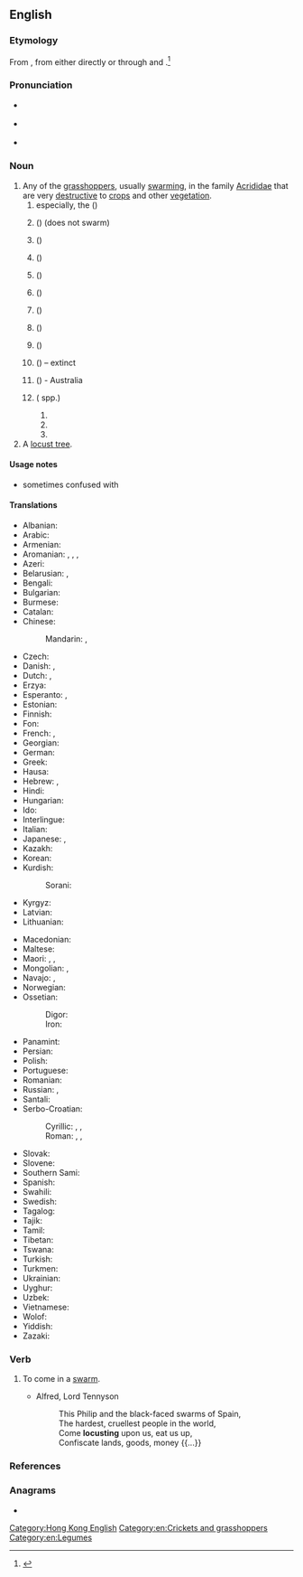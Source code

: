 ==English==
{{wikipedia}}

===Etymology===
From {{inh|en|enm|locust}}, from {{der|en|la|locusta||locust, crustacean, lobster}} either directly or through {{der|en|xno|locuste}} and {{der|en|frm|locuste}}.<ref>{{R:OED Online|code=109676}}</ref>

===Pronunciation===
* {{a|UK}} {{IPA|/ˈləʊ.kəst/|lang=en}}
* {{a|US}} {{IPA|/ˈloʊ.kəst/|lang=en}}
* {{audio|en-us-locust.ogg|Audio (US)|lang=en}}

===Noun===
{{en-noun}}

# Any of the [[grasshopper]]s, usually [[swarming]], in the family [[Acrididae]] that are very [[destructive]] to [[crop]]s and other [[vegetation]].
## especially, the {{vern|migratory locust}} ({{taxlink|Locusta migratoria|species|noshow=1|ver=161006}})
## {{vern|American locust}} ({{taxlink|Schistocerca americana|species|noshow=1|ver=161006}}) (does not swarm)
## {{vern|Australian plague locust}} ({{taxlink|Chortoicetes terminifera|species|noshow=1|ver=161006}})
## {{vern|Bombay locust}} ({{taxlink|Nomadacris succincta|species|noshow=1|ver=161006}})
## {{vern|brown locust}} ({{taxlink|Locustana pardalina|species|noshow=1|ver=161006}})
## {{vern|desert locust}} ({{taxlink|Schistocerca gregaria|species|noshow=1|ver=161006}})
## {{vern|Italian locust}} ({{taxlink|Calliptamus italicus|species|noshow=1|ver=161006}})
## {{vern|Moroccan locust}} ({{taxlink|Dociostaurus maroccanus|species|noshow=1|ver=161006}})
## {{vern|red locust}} ({{taxlink|Nomadacris septemfasciata|species|noshow=1|ver=161006}})
## {{vern|Rocky Mountain locust}} ({{taxlink|Melanoplus spretus|species|noshow=1|ver=161006}})&nbsp;– extinct
## {{vern|spur-throated locust}} ({{taxlink|Austracris guttulosa|species|noshow=1|ver=161006}}) - Australia
## {{vern|tree locust|Tree locust|pl=s}} ({{taxlink|Anacridium|genus|noshow=1|ver=161006}} spp.)
### {{taxlink|Anacridium aegyptium|species|noshow=1|ver=161006}}
### {{taxlink|Anacridium melanorhodon|species|noshow=1|ver=161006}}
### {{taxlink|Anacridium wernerellum|species|noshow=1|ver=161006}}
# A [[locust tree]].

====Usage notes====
* sometimes confused with {{m|en|locus}}

====Translations====
{{trans-top|type of grasshopper}}
* Albanian: {{t+|sq|karkalec|m}}
* Arabic: {{t|ar|جَرَادَة|f}}
* Armenian: {{t+|hy|մորեխ|sc=Armn}}
* Aromanian: {{t|rup|lãcustã|f}}, {{t|rup|gãlãgustã|f}}, {{t|rup|scarcaletsu}}, {{t|rup|acridhã|f}}
* Azeri: {{t+|az|çəyirtkə}}
* Belarusian: {{t|be|саранчу́к|m|sc=Cyrl}}, {{t|be|саранча́|f|sc=Cyrl}}
* Bengali: {{t|bn|পঙ্গপাল}}
* Bulgarian: {{t+|bg|скака́лец|m|sc=Cyrl}}
* Burmese: {{t|my|ကျိုင်းကောင်|sc=Mymr}}
* Catalan: {{t|ca|llagosta|f}}
* Chinese:
*: Mandarin: {{t+|cmn|蝗蟲|sc=Hani}}, {{t+|cmn|蝗虫|tr=huángchóng|sc=Hani}}
* Czech: {{t|cs|saranče|n}}
* Danish: {{t|da|vandregræshoppe|c}}, {{t+|da|græshoppe|c}}
* Dutch: {{t+|nl|treksprinkhaan|m}}, {{t+|nl|sprinkhaan|m}}
* Erzya: {{t|myv|таста}}
* Esperanto: {{t+|eo|akrido}}, {{t+|eo|lokusto}}
* Estonian: {{t|et|rändtirts}}
* Finnish: {{t+|fi|kulkusirkka}}
* Fon: {{t|fon|gbokle}}
* French: {{t+|fr|locuste|f}}, {{t+|fr|criquet|m}}
* Georgian: {{t|ka|კალია|sc=Geor}}
* German: {{t+|de|Heuschrecke|f}}
* Greek: {{t+|el|ακρίδα|f}}
* Hausa: {{t|ha|fàra}}
* Hebrew: {{t+|he|אַרְבֶּה|m|tr=arbé}}, {{t|he|חָגָב|m|tr=khagav}}
* Hindi: {{t|hi|टिड्डी|f|sc=Deva}}
* Hungarian: {{t+|hu|sáska}}
* Ido: {{t+|io|lokusto}}
* Interlingue: {{t|ie|locuste}}
* Italian: {{t+|it|locusta|f}}
* Japanese: {{t+|ja|飛蝗|tr=ばった, batta|sc=Jpan}}, {{t|ja|イナゴ|tr=いなご, inago|sc=Jpan}}
* Kazakh: {{t+|kk|шегіртке|sc=Cyrl}}
* Korean: {{t+|ko|메뚜기}}
* Kurdish:
*: Sorani: {{t|ckb|کوله‌|sc=ku-Arab}}
* Kyrgyz: {{t+|ky|чегиртке|sc=Cyrl}}
* Latvian: {{t|lv|sisenis}}
* Lithuanian: {{t+|lt|skėrys|m}}
{{trans-mid}}
* Macedonian: {{t|mk|скакулец|m}}
* Maltese: {{t|mt|ġurat|m}}
* Maori: {{t|mi|māwhitiwhiti}}, {{t|mi|rangataua}}, {{t|mi|pākaurere}}
* Mongolian: {{t+|mn|царцаахай}}, {{t+|mn|голио}}
* Navajo: {{t|nv|wóóneeshchʼįįdii}}, {{t|nv|wóóneeshchʼįįdii nahachaʼígíí}}
* Norwegian: {{t|no|gresshoppe|m}}
* Ossetian:
*: Digor: {{l|os|мӕдух}}
*: Iron: {{l|os|мӕтых}}
* Panamint: {{t|par|tsapitta}}
* Persian: {{t+|fa|ملخ|tr=malax|sc=fa-Arab}}
* Polish: {{t+|pl|szarańcza|f}}
* Portuguese: {{t+|pt|gafanhoto|m}}
* Romanian: {{t+|ro|lăcustă|f}}
* Russian: {{t+|ru|саранча́|f}}, {{t+|ru|саранчу́к|m}}
* Santali: {{t|sat|ᱯᱳᱦᱳ|tr=poho|sc=Olck}}
* Serbo-Croatian:
*: Cyrillic: {{t|sh|скакавац|m|sc=Cyrl}}, {{t|sh|цврчак|m|sc=Cyrl}}, {{t|sh|зрикавац|m|sc=Cyrl}}
*: Roman: {{t+|sh|skakavac|m}}, {{t+|sh|cvrčak|m}}, {{t+|sh|zrikavac|m}}
* Slovak: {{t|sk|saranča|f}}
* Slovene: {{t+|sl|kobilica|f}}
* Southern Sami: {{t|sma|kraesienjålhtja}}
* Spanish: {{t+|es|langosta|f}}
* Swahili: {{t+|sw|nzige}}
* Swedish: {{t+|sv|gräshoppa|c}}
* Tagalog: {{t|tl|balang}}
* Tajik: {{t+|tg|малах}}
* Tamil: {{t+|ta|வெட்டுக்கிளி|sc=Taml}}
* Tibetan: {{t|bo|ཚ་ག་བ|sc=Tibt}}
* Tswana: {{t|tn|tsie}}
* Turkish: {{t+|tr|çekirge}}
* Turkmen: {{t|tk|çekirtge}}
* Ukrainian: {{t|uk|сарана́|f}}
* Uyghur: {{t|ug|چېكەتكە}}
* Uzbek: {{t+|uz|chigirtka}}
* Vietnamese: {{t+|vi|châu chấu}}
* Wolof: {{t|wo|njéeréer|alt=njéeréer bi}}
* Yiddish: {{t|yi|היישעריק|m}}
* Zazaki: {{t|zza|mele}}
{{trans-bottom}}

===Verb===
{{en-verb}}

# {{lb|en|intransitive}} To come in a [[swarm]].
#* Alfred, Lord Tennyson
#*: This Philip and the black-faced swarms of Spain,<br>The hardest, cruellest people in the world,<br>Come '''locusting''' upon us, eat us up,<br>Confiscate lands, goods, money {{...}}

[[Category:Hong Kong English]]

===References===
<references />

===Anagrams===
* {{anagrams|en|clouts}}

[[Category:en:Crickets and grasshoppers]]
[[Category:en:Legumes]]